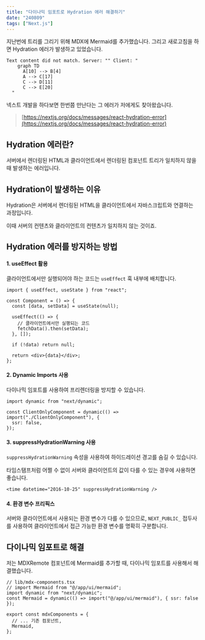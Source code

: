 ```yaml
---
title: "다이나믹 임포트로 Hydration 에러 해결하기"
date: "240809"
tags: ["Next.js"]
---
```


지난번에 트리를 그리기 위해 MDX에 Mermaid를 추가했습니다. 그리고 새로고침을 하면 Hydration 에러가 발생하고 있었습니다.

```
Text content did not match. Server: "" Client: "
    graph TD
      A[10] --> B[4]
      A --> C[17]
      C --> D[11]
      C --> E[20]
  "
```

넥스트 개발을 하다보면 한번쯤 만난다는 그 에러가 저에게도 찾아왔습니다.

> [https://nextjs.org/docs/messages/react-hydration-error](https://nextjs.org/docs/messages/react-hydration-error)

## Hydration 에러란?

서버에서 렌더링된 HTML과 클라이언트에서 렌더링된 컴포넌트 트리가 일치하지 않을 때 발생하는 에러입니다.

## Hydration이 발생하는 이유

Hydration은 서버에서 렌더링된 HTML을 클라이언트에서 자바스크립트와 연결하는 과정입니다.

이때 서버의 컨텐츠와 클라이언트의 컨텐츠가 일치하지 않는 것이죠.

## Hydration 에러를 방지하는 방법

#### 1. useEffect 활용

클라이언트에서만 실행되어야 하는 코드는 `useEffect` 훅 내부에 배치합니다.

```tsx
import { useEffect, useState } from "react";

const Component = () => {
  const [data, setData] = useState(null);

  useEffect(() => {
    // 클라이언트에서만 실행되는 코드
    fetchData().then(setData);
  }, []);

  if (!data) return null;

  return <div>{data}</div>;
};
```

#### 2. Dynamic Imports 사용

다이나믹 임포트를 사용하여 프리렌더링을 방지할 수 있습니다.

```tsx
import dynamic from "next/dynamic";

const ClientOnlyComponent = dynamic(() => import("./ClientOnlyComponent"), {
  ssr: false,
});
```

#### 3. suppressHydrationWarning 사용

`suppressHydrationWarning` 속성을 사용하여 하이드레이션 경고를 숨길 수 있습니다.

타임스탬프처럼 어쩔 수 없이 서버와 클라이언트의 값이 다를 수 있는 경우에 사용하면 좋습니다.

```tsx
<time datetime="2016-10-25" suppressHydrationWarning />
```

#### 4. 환경 변수 프리픽스

서버와 클라이언트에서 사용되는 환경 변수가 다를 수 있으므로, `NEXT_PUBLIC_` 접두사를 사용하여 클라이언트에서 접근 가능한 환경 변수를 명확히 구분합니다.

## 다이나믹 임포트로 해결

저는 MDXRemote 컴포넌트에 Mermaid를 추가할 때, 다이나믹 임포트를 사용해서 해결했습니다.

```tsx
// lib/mdx-components.tsx
// import Mermaid from "@/app/ui/mermaid";
import dynamic from "next/dynamic";
const Mermaid = dynamic(() => import("@/app/ui/mermaid"), { ssr: false });

export const mdxComponents = {
  // ... 기존 컴포넌트,
  Mermaid,
};
```
